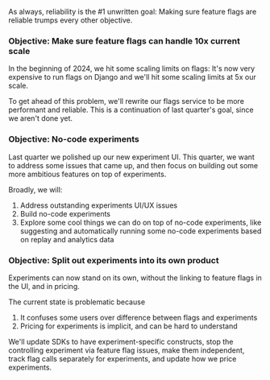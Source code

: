 As always, reliability is the #1 unwritten goal: Making sure feature flags are reliable trumps every other objective.

### Objective: Make sure feature flags can handle 10x current scale

In the beginning of 2024, we hit some scaling limits on flags: It's now very expensive to run flags on Django and we'll hit some scaling limits at 5x our scale.

To get ahead of this problem, we'll rewrite our flags service to be more performant and reliable. This is a continuation of last quarter's goal, since we aren't done yet.

### Objective: No-code experiments 

Last quarter we polished up our new experiment UI. This quarter, we want to address some issues that came up, and then focus on building out some more ambitious features on top of experiments.

Broadly, we will:
1. Address outstanding experiments UI/UX issues
2. Build no-code experiments
3. Explore some cool things we can do on top of no-code experiments, like suggesting and automatically running some no-code experiments based on replay and analytics data

### Objective: Split out experiments into its own product

Experiments can now stand on its own, without the linking to feature flags in the UI, and in pricing.

The current state is problematic because

1. It confuses some users over difference between flags and experiments
2. Pricing for experiments is implicit, and can be hard to understand

We'll update SDKs to have experiment-specific constructs, stop the controlling experiment via feature flag issues, make them independent, track flag calls separately for experiments, and update how we price experiments.
